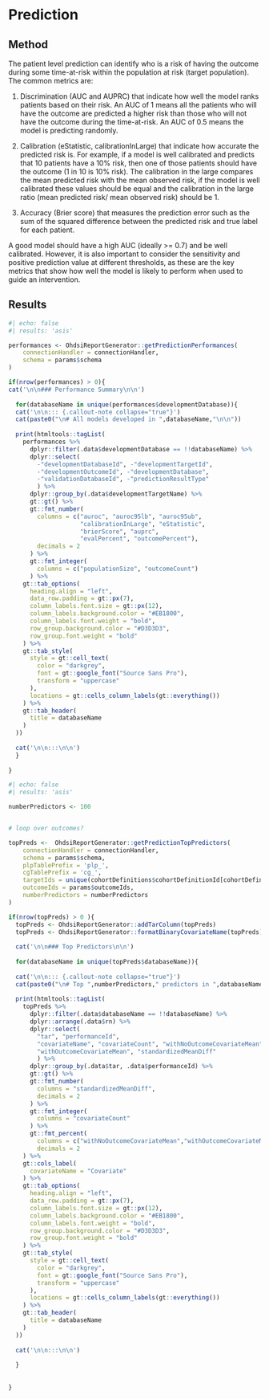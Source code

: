 # Prediction

## Method

The patient level prediction can identify who is a risk of having the outcome during some time-at-risk within the population at risk (target population).  The common metrics are:

1. Discrimination (AUC and AUPRC) that indicate how well the model ranks patients based on their risk.  An AUC of 1 means all the patients who will have the outcome are predicted a higher risk than those who will not have the outcome during the time-at-risk.  An AUC of 0.5 means the model is predicting randomly.

2. Calibration (eStatistic, calibrationInLarge) that indicate how accurate the predicted risk is.  For example, if a model is well calibrated and predicts that 10 patients have a 10% risk, then one of those patients should have the outcome (1 in 10 is 10% risk).  The calibration in the large compares the mean predicted risk with the mean observed risk, if the model is well calibrated these values should be equal and the calibration in the large ratio (mean predicted risk/ mean observed risk) should be 1.

3. Accuracy (Brier score) that measures the prediction error such as the sum of the squared difference between the predicted risk and true label for each patient.

A good model should have a high AUC (ideally >= 0.7) and be well calibrated.  However, it is also important to consider the sensitivity and positive prediction value at different thresholds, as these are the key metrics that show how well the model is likely to perform when used to guide an intervention.

## Results

```r
#| echo: false
#| results: 'asis'

performances <- OhdsiReportGenerator::getPredictionPerformances(
    connectionHandler = connectionHandler, 
    schema = params$schema
)

if(nrow(performances) > 0){
cat('\n\n### Performance Summary\n\n')
  
  for(databaseName in unique(performances$developmentDatabase)){
  cat('\n\n::: {.callout-note collapse="true"}')
  cat(paste0("\n# All models developed in ",databaseName,"\n\n"))
  
  print(htmltools::tagList(
    performances %>%  
      dplyr::filter(.data$developmentDatabase == !!databaseName) %>%
      dplyr::select(
        -"developmentDatabaseId", -"developmentTargetId", 
        -"developmentOutcomeId", -"developmentDatabase",
        -"validationDatabaseId", -"predictionResultType"
        ) %>%
      dplyr::group_by(.data$developmentTargetName) %>%
      gt::gt() %>%
      gt::fmt_number(
        columns = c("auroc", "auroc95lb", "auroc95ub",
                    "calibrationInLarge", "eStatistic",
                    "brierScore", "auprc",
                    "evalPercent", "outcomePercent"), 
        decimals = 2
      ) %>%
      gt::fmt_integer(
        columns = c("populationSize", "outcomeCount")
      ) %>%
    gt::tab_options(
      heading.align = "left",
      data_row.padding = gt::px(7),
      column_labels.font.size = gt::px(12),
      column_labels.background.color = "#EB1800",
      column_labels.font.weight = "bold",
      row_group.background.color = "#D3D3D3",
      row_group.font.weight = "bold"
    ) %>%
    gt::tab_style(
      style = gt::cell_text(
        color = "darkgrey",
        font = gt::google_font("Source Sans Pro"),
        transform = "uppercase"
      ),
      locations = gt::cells_column_labels(gt::everything())
    ) %>%
    gt::tab_header(
      title = databaseName
    )
  ))
  
  cat('\n\n:::\n\n')
  }
  
}

```


```r
#| echo: false
#| results: 'asis'

numberPredictors <- 100


# loop over outcomes?

topPreds <-  OhdsiReportGenerator::getPredictionTopPredictors(
    connectionHandler = connectionHandler, 
    schema = params$schema, 
    plpTablePrefix = 'plp_',
    cgTablePrefix = 'cg_',
    targetIds = unique(cohortDefinitions$cohortDefinitionId[cohortDefinitions$subsetParent == params$targetId]),
    outcomeIds = params$outcomeIds,
    numberPredictors = numberPredictors
)

if(nrow(topPreds) > 0 ){
  topPreds <- OhdsiReportGenerator::addTarColumn(topPreds)
  topPreds <- OhdsiReportGenerator::formatBinaryCovariateName(topPreds)
  
  cat('\n\n### Top Predictors\n\n')
  
  for(databaseName in unique(topPreds$databaseName)){
    
  cat('\n\n::: {.callout-note collapse="true"}')
  cat(paste0("\n# Top ",numberPredictors," predictors in ",databaseName,"\n\n"))
  
  print(htmltools::tagList(
    topPreds %>%  
      dplyr::filter(.data$databaseName == !!databaseName) %>%
      dplyr::arrange(.data$rn) %>%
      dplyr::select(
        "tar", "performanceId",
        "covariateName", "covariateCount", "withNoOutcomeCovariateMean",
        "withOutcomeCovariateMean", "standardizedMeanDiff"
        ) %>%
      dplyr::group_by(.data$tar, .data$performanceId) %>%
      gt::gt() %>%
      gt::fmt_number(
        columns = "standardizedMeanDiff", 
        decimals = 2
      ) %>%
      gt::fmt_integer(
        columns = "covariateCount"
      ) %>%
      gt::fmt_percent(
        columns = c("withNoOutcomeCovariateMean","withOutcomeCovariateMean"),
        decimals = 2
    ) %>%
    gt::cols_label(
      covariateName = "Covariate"
    ) %>%
    gt::tab_options(
      heading.align = "left",
      data_row.padding = gt::px(7),
      column_labels.font.size = gt::px(12),
      column_labels.background.color = "#EB1800",
      column_labels.font.weight = "bold",
      row_group.background.color = "#D3D3D3",
      row_group.font.weight = "bold"
    ) %>%
    gt::tab_style(
      style = gt::cell_text(
        color = "darkgrey",
        font = gt::google_font("Source Sans Pro"),
        transform = "uppercase"
      ),
      locations = gt::cells_column_labels(gt::everything())
    ) %>%
    gt::tab_header(
      title = databaseName
    )
  ))
  
  cat('\n\n:::\n\n')
  
  }
  
  
}



```
